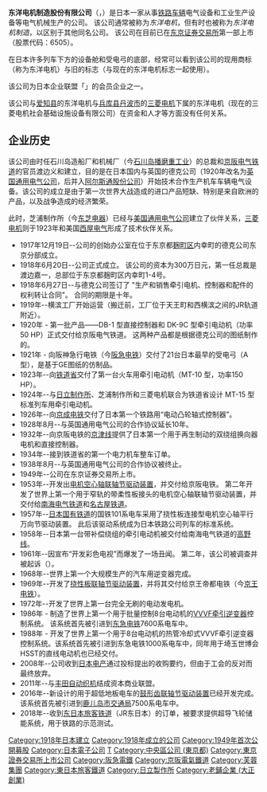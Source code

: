 {{Multiple issues|
{{Expand language|1=ja|time=2020-12-21T13:29:54+00:00}}
{{Unreferenced|time=2020-12-21T13:29:54+00:00}}
}}

{{Infobox company
| name = 东洋电机制造股份有限公司<br /><small>{{lang|ja|東洋電機製造株式会社}}</small>
| name_en = TOYO DENKI SEIZO K.K.
| logo = Toyo Denki Seizo.svg
| logo_size = 200px
| logo_caption = 
| image = 
| image_size = 
| image_caption = 
| type = [[上市公司|上市公司]]
| trading_name = 
| native_name = 
| native_name_lang = <!-- 公司名稱原文語言的ISO 639-1代碼。例如填寫「ja」表示日語。 -->
| other_name = 
| traded_as = {{tyo|6505}}
| local_code_name = JP
| local_code = 7010001034857
| foundation = {{和暦|1918}}6月20日
| location = {{JPN}} 〒103-0028<br />{{flag|東京都}}[[中央區_(東京都)|中央區]][[八重洲|八重洲]]一丁目4番16号<br>[[东京建物|东京建物]]八重洲大厦5层
| company_slogan = 
| area_served = 
| founder = 
| key_people = 渡部朗（[[代表董事|代表取締役]][[社長|社長]]）
| industry = 电子
| num_employees = 
| products = 
| revenue = 
| capital = 
| homepage = https://www.toyodenki.co.jp/
}}
'''东洋电机制造股份有限公司'''（{{lang-ja|東洋電機製造株式会社}}，{{lang-en|Toyo Denki Seizo K.K.}}）是日本一家从事[[铁路车辆|铁路车辆]]电气设备和工业生产设备等电气机械生产的公司。 该公司通常被称为''东洋电机''，但有时也被称为''东洋电机制造''，以区别于其他同名公司。 该公司在目前已在[[东京证券交易所|东京证券交易所]]第一部上市（股票代码：6505）。

在日本许多列车下方的设备舱和受电弓的底部，经常可以看到该公司的现用商标（称为东洋电机）与旧的标志（与现在的东洋电机标志一起使用）。

该公司为日本企业联盟「{{link-ja|绿植会|みどり会}}」的会员企业之一。

该公司与[[爱知县|爱知县]]的东洋电机与[[兵库县|兵库县]][[丹波市|丹波市]]的[[三菱电机|三菱电机]]下属的东洋电机（现在的三菱电机社会基础设施设备有限公司）在资金和人才等方面没有任何关系。

== 企业历史 ==
该公司由时任石川岛造船厂和机械厂（今[[IHI|石川岛播磨重工业]]）的总裁和[[京阪电气铁道|京阪电气铁道]]的官员渡边义和建立，目的是在日本国内与英国的德克公司（1920年改名为[[英国通用电气公司|英国通用电气公司]]，后并入[[阿尔斯通|阿尔斯通股份公司]]）开始技术合作生产机车车辆电气设备。该公司的成立是由于第一次世界大战造成的进口产品短缺、特别是来自欧洲的产品，以及战争造成的经济繁荣。

此时，芝浦制作所（今[[东芝|东芝电器]]）已经与[[通用电气|美国通用电气公司]]建立了伙伴关系，[[三菱电机|三菱电机]]则于1923年和美国[[西屋电气|西屋电气]]形成了技术伙伴关系。

* 1917年12月19日--公司的创始办公室在位于东京都[[麹町区|麹町区]]内幸町的德克公司东京分部成立。
* 1918年6月20日--公司正式成立。 该公司的资本为300万日元，第一任总裁是渡边嘉一，总部位于东京都麹町区内幸町1-4号。
* 1918年6月27日--与德克公司签订了 "生产和销售牵引电机、控制器和配件的权利转让合同"。 合同的期限是十年。
* 1919年--横滨工厂开始运营（搬迁前，工厂位于天王町和西横滨之间的JR轨道附近）。
* 1920年 - 第一批产品——DB-1 型直接控制器和 DK-9C 型牵引电动机（功率50 HP）正式交付给京阪电气铁道。 这两种产品都是根据德克公司的图纸制作的。
* 1921年 - 向阪神急行电铁（今[[阪急电铁|阪急电铁]]）交付了21台日本最早的受电弓（A型），是基于GE图纸的仿制品。
* 1923年--向[[铁道省_(日本)|铁道省]]交付了第一台火车用牵引电动机（MT-10 型，功率150 HP）。
* 1924年--与[[日立制作所|日立制作所]]、芝浦制作所和三菱电机联合为铁道省设计 MT-15 型标准列车用牵引电动机。
* 1926年--向[[京成电铁|京成电铁]]交付了日本第一个铁路用“电动凸轮轴式控制器”。
* 1928年8月--与英国通用电气公司的合作协议延长10年。
* 1932年--向京阪电铁的[[京津线|京津线]]提供了日本第一个用于再生制动的双绕组换向器电机和直接控制器。
* 1934年--接到铁道省的第一个电力机车整车订单。
* 1938年8月--与英国通用电气公司的合作协议被终止。
* 1949年--公司在东京证券交易所上市。
* 1953年--开发出[[电机空心轴驱动方式#东洋电机空心轴平行万向节驱动装置|电机空心轴联轴节驱动装置]]，并交付给京阪电铁。 第二年开发了世界上第一个用于窄轨的带柔性板接头的电机空心轴联轴节驱动装置，并交付给[[南海电气铁道|南海电气铁道]]和[[名古屋铁道|名古屋铁道]]。
* 1957年--[[日本国有铁道|日本国有铁道]]的国铁101系电车采用了挠性板连接型电机空心轴平行万向节驱动装置。 此后该驱动系统成为日本铁路公司列车的标准系统。
* 1958年--日本第一台带补偿绕组的牵引电动机被交付给南海电气铁道的[[高野线|高野线]]。
* 1961年--因宣布“开发彩色电视”而爆发了一场丑闻。 第二年，该公司被调查并被起诉（{{link-ja|东洋电机彩电案|東洋電機カラーテレビ事件}}）。
* 1968年--世界上第一个大规模生产的汽车用逆变器完成。
* 1969年--开发了[[挠性板联轴器驱动方式|挠性板联轴节驱动装置]]，并将其交付给京王帝都电铁（今[[京王电铁|京王电铁]]）。
* 1972年--开发了世界上第一台完全无刷的电动发电机。
* 1986年 - 制造了世界上第一个用于批量控制8台电动机的[[变频器|VVVF牵引逆变器]]控制系统。 该系统首先被引进到[[东急电铁|东急电铁]]7600系电车中。
* 1988年 - 开发了世界上第一个用于8台电动机的热管冷却式VVVF牵引逆变器控制系统。该系统首先被引进到东急电铁1000系电车中，同年用于埼玉世博会HSST的直线电动机也已经交付。
* 2008年--公司收到[[日本电产|日本电产]]通过投标提出的收购要约，但由于工会的反对而最终放弃。
* 2011年--与[[丰田自动织机|丰田自动织机]]结成资本商业联盟。
* 2016年--新设计的用于超低地板电车的[[鼓形齿联轴器驱动方式|鼓形齿联轴节驱动装置]]已经开发完成。该系统首先被引进到[[鹿儿岛市交通局|鹿儿岛市交通局]]7500系电车中。
* 2018年--收到[[东日本旅客铁道|东日本旅客铁道]]（JR东日本）的订单，被要求提供超导飞轮储能系统，用于铁路的示范测试。
[[Category:1918年日本建立|Category:1918年日本建立]]
[[Category:1918年成立的公司|Category:1918年成立的公司]]
[[Category:1949年首次公開募股|Category:1949年首次公開募股]]
[[Category:日本電子公司|Category:日本電子公司]]
[[Category:日本鐵路車輛製造商|T]]
[[Category:中央區公司_(東京都)|Category:中央區公司 (東京都)]]
[[Category:東京證券交易所上市公司|Category:東京證券交易所上市公司]]
[[Category:阪急電鐵|Category:阪急電鐵]]
[[Category:京阪電氣鐵道|Category:京阪電氣鐵道]]
[[Category:芙蓉集團|Category:芙蓉集團]]
[[Category:東日本旅客鐵道|Category:東日本旅客鐵道]]
[[Category:日立製作所|Category:日立製作所]]
[[Category:老鋪企業_(大正創業)|Category:老鋪企業 (大正創業)]]